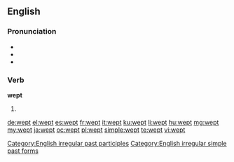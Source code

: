 ==English==

===Pronunciation===
* {{audio|en-us-wept.ogg|Audio (US)}}
* {{IPA|/ˈwɛpt/}}
* {{rhymes|ɛpt}}

===Verb===
'''wept'''

# {{past of|weep}}

[[Category:English irregular past participles]]
[[Category:English irregular simple past forms]]

[[de:wept]]
[[el:wept]]
[[es:wept]]
[[fr:wept]]
[[it:wept]]
[[ku:wept]]
[[li:wept]]
[[hu:wept]]
[[mg:wept]]
[[my:wept]]
[[ja:wept]]
[[oc:wept]]
[[pl:wept]]
[[simple:wept]]
[[te:wept]]
[[vi:wept]]